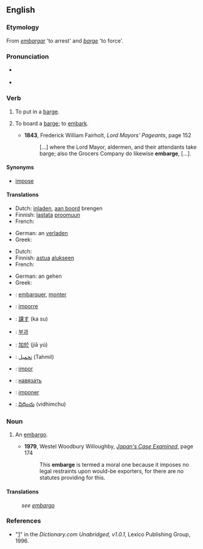 ==English==

===Etymology===
From {{etyl|es}} ''[[embargar]]'' 'to arrest' and {{etyl|en}} ''[[barge]]'' 'to force'.

===Pronunciation===
* {{a|RP|US}} {{IPA|/əmˈbɑrdʒ/}}
* {{rhymes|ɑː(r)dʒ}}

===Verb===
{{en-verb|embarg|es}}

# {{transitive}} To put in a [[barge]].
# {{intransitive}} To board a [[barge]]; to [[embark]].
#* '''1843''', Frederick William Fairholt, ''Lord Mayors' Pageants'', page 152
#*: [...] where the Lord Mayor, aldermen, and their attendants take barge; also the Grocers Company do likewise '''embarge''', [...].

====Synonyms====
* [[impose]]

====Translations====
{{trans-top|to put in a barge}}
* Dutch: [[inladen]], [[aan boord]] brengen
* Finnish: [[lastata]] [[proomu|proomuun]]
* French: {{t+|fr|embarquer}}
{{trans-mid}}
* German: an {{t+|de|bord}} [[verladen]]
* Greek: {{t|el|επιβιβάζω|tr=epivivázo|sc=Grek}}
{{trans-bottom}}

{{trans-top|to board a barge}}
* Dutch: {{t+|nl|inschepen}}
* Finnish: [[astua]] [[alus|alukseen]]
* French: {{t+|fr|embarquer}}
{{trans-mid}}
* German: an {{t+|de|bord}} gehen
* Greek: {{t|el|επιβιβάζομαι|tr=epivivázomai|sc=Grek}}
{{trans-bottom}}

{{checktrans-top}}
* {{ttbc|French}}: [[embarquer]], [[monter]]
* {{ttbc|Italian}}: [[imporre]]
* {{ttbc|Japanese}}: [[課す]] (ka su)
* {{ttbc|Korean}}: [[부과]]
* {{ttbc|Mandarin}}: [[加於]] (jiā yú)
{{checktrans-mid}}
* {{ttbc|Persian}}: [[تحمیل]] (Tahmil)
* {{ttbc|Portuguese}}: [[impor]]
* {{ttbc|Russian}}: [[навязать]]
* {{ttbc|Spanish}}: [[imponer]]
* {{ttbc|Telugu}}: [[విధించు]] (vidhimchu)
{{checktrans-bottom}}

===Noun===
{{en-noun}}

# {{rare}} An [[embargo]].
#* '''1979''', Westel Woodbury Willoughby, ''[http://books.google.com/books?id=7J2ua2xblxcC&pg=PA174&dq=embarge&ei=ekJcR-23II3GiQH-nviHBA&sig=tk4ooNpsLxGDMAKyY7MqEWI8Crw Japan's Case Examined]'', page 174
#*: This '''embarge''' is termed a moral one because it imposes no legal restraints upon would-be exporters, for there are no statutes providing for this.

====Translations====
: ''see [[embargo]]''

===References===
* "[http://dictionary.reference.com/browse/embarge]" in the ''Dictionary.com Unabridged, v1.0.1'', Lexico Publishing Group, 1996.